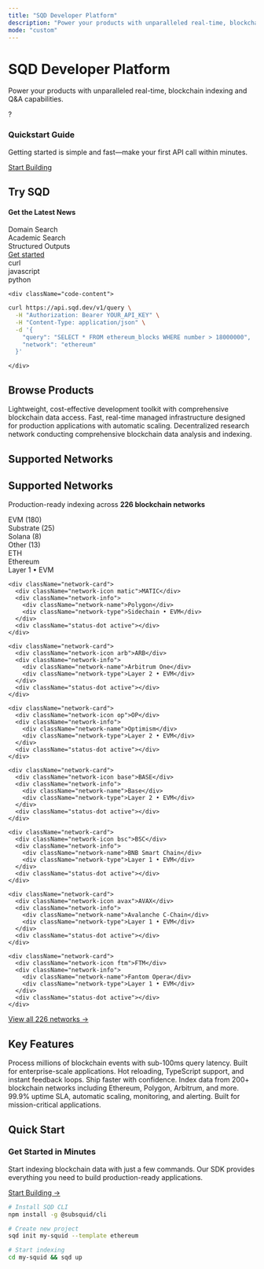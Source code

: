 ```yaml
---
title: "SQD Developer Platform"
description: "Power your products with unparalleled real-time, blockchain indexing and Q&A capabilities."
mode: "custom"
---
```


<div className="hero-section">
  <div className="hero-content">
    <h1>SQD Developer Platform</h1>
    <p>
      Power your products with unparalleled real-time, blockchain indexing and
      Q&A capabilities.
    </p>
  </div>
  <div className="quickstart-card">
    <div className="card-header">
      <div className="icon">?</div>
      <h3>Quickstart Guide</h3>
    </div>
    <p>
      Getting started is simple and fast—make your first API call within
      minutes.
    </p>
    <a href="/sdk/how-to-start" className="btn-primary">
      Start Building
    </a>
  </div>
</div>

## Try SQD

<div className="try-sqd-section">
  <div className="sidebar">
    <h4>Get the Latest News</h4>
    <div className="nav-item active">Domain Search</div>
    <div className="nav-item">Academic Search</div>
    <div className="nav-item">Structured Outputs</div>
    <a href="/sdk/how-to-start" className="btn-get-started">Get started</a>
  </div>
  
  <div className="code-area">
    <div className="tabs">
      <div className="tab active">curl</div>
      <div className="tab">javascript</div>
      <div className="tab">python</div>
    </div>
    
    <div className="code-content">
```bash
curl https://api.sqd.dev/v1/query \
  -H "Authorization: Bearer YOUR_API_KEY" \
  -H "Content-Type: application/json" \
  -d '{
    "query": "SELECT * FROM ethereum_blocks WHERE number > 18000000",
    "network": "ethereum"
  }'
```
    </div>
  </div>
</div>

## Browse Products

<CardGroup cols={3}>
  <Card title="SDK" icon="code" href="/sdk/overview">
    Lightweight, cost-effective development toolkit with comprehensive
    blockchain data access.
  </Card>
  <Card title="Cloud" icon="cloud" href="/cloud/overview">
    Fast, real-time managed infrastructure designed for production applications
    with automatic scaling.
  </Card>
  <Card title="Network" icon="network-wired" href="/network/overview">
    Decentralized research network conducting comprehensive blockchain data
    analysis and indexing.
  </Card>
</CardGroup>

## Supported Networks

<div className="networks-section">
  <div className="networks-header">
    <h2>Supported Networks</h2>
    <p>
      Production-ready indexing across <strong>226 blockchain networks</strong>
    </p>
  </div>

  <div className="vm-filters">
    <div className="filter active">EVM (180)</div>
    <div className="filter">Substrate (25)</div>
    <div className="filter">Solana (8)</div>
    <div className="filter">Other (13)</div>
  </div>

  <div className="networks-grid">
    <div className="network-card">
      <div className="network-icon eth">ETH</div>
      <div className="network-info">
        <div className="network-name">Ethereum</div>
        <div className="network-type">Layer 1 • EVM</div>
      </div>
      <div className="status-dot active"></div>
    </div>

    <div className="network-card">
      <div className="network-icon matic">MATIC</div>
      <div className="network-info">
        <div className="network-name">Polygon</div>
        <div className="network-type">Sidechain • EVM</div>
      </div>
      <div className="status-dot active"></div>
    </div>

    <div className="network-card">
      <div className="network-icon arb">ARB</div>
      <div className="network-info">
        <div className="network-name">Arbitrum One</div>
        <div className="network-type">Layer 2 • EVM</div>
      </div>
      <div className="status-dot active"></div>
    </div>

    <div className="network-card">
      <div className="network-icon op">OP</div>
      <div className="network-info">
        <div className="network-name">Optimism</div>
        <div className="network-type">Layer 2 • EVM</div>
      </div>
      <div className="status-dot active"></div>
    </div>

    <div className="network-card">
      <div className="network-icon base">BASE</div>
      <div className="network-info">
        <div className="network-name">Base</div>
        <div className="network-type">Layer 2 • EVM</div>
      </div>
      <div className="status-dot active"></div>
    </div>

    <div className="network-card">
      <div className="network-icon bsc">BSC</div>
      <div className="network-info">
        <div className="network-name">BNB Smart Chain</div>
        <div className="network-type">Layer 1 • EVM</div>
      </div>
      <div className="status-dot active"></div>
    </div>

    <div className="network-card">
      <div className="network-icon avax">AVAX</div>
      <div className="network-info">
        <div className="network-name">Avalanche C-Chain</div>
        <div className="network-type">Layer 1 • EVM</div>
      </div>
      <div className="status-dot active"></div>
    </div>

    <div className="network-card">
      <div className="network-icon ftm">FTM</div>
      <div className="network-info">
        <div className="network-name">Fantom Opera</div>
        <div className="network-type">Layer 1 • EVM</div>
      </div>
      <div className="status-dot active"></div>
    </div>
  </div>

  <div className="networks-footer">
    <a href="/network/overview" className="btn-view-all">
      View all 226 networks →
    </a>
  </div>
</div>

## Key Features

<CardGroup cols={2}>
  <Card title="🚀 High Performance" icon="rocket">
    Process millions of blockchain events with sub-100ms query latency. Built
    for enterprise-scale applications.
  </Card>
  <Card title="🔧 Developer Experience" icon="wrench">
    Hot reloading, TypeScript support, and instant feedback loops. Ship faster
    with confidence.
  </Card>
  <Card title="🌐 Multi-Chain Support" icon="globe">
    Index data from 200+ blockchain networks including Ethereum, Polygon,
    Arbitrum, and more.
  </Card>
  <Card title="🛡️ Enterprise Ready" icon="shield">
    99.9% uptime SLA, automatic scaling, monitoring, and alerting. Built for
    mission-critical applications.
  </Card>
</CardGroup>

## Quick Start

<div style={{
  background: 'var(--background-secondary)',
  border: '1px solid var(--border-primary)',
  borderRadius: '12px',
  padding: '32px',
  marginTop: '48px'
}}>

<div style={{
  display: 'grid',
  gridTemplateColumns: '1fr 2fr',
  gap: '32px',
  alignItems: 'center'
}}>

<div>
  <h3 style={{ fontSize: "24px", fontWeight: "700", marginBottom: "16px" }}>
    Get Started in Minutes
  </h3>
  <p style={{ color: "var(--text-secondary)", marginBottom: "24px" }}>
    Start indexing blockchain data with just a few commands. Our SDK provides
    everything you need to build production-ready applications.
  </p>
  <a
    href="/sdk/how-to-start"
    style={{
      display: "inline-flex",
      alignItems: "center",
      gap: "8px",
      padding: "12px 24px",
      background: "var(--primary)",
      color: "white",
      fontWeight: "600",
      borderRadius: "8px",
      textDecoration: "none",
    }}
  >
    Start Building →
  </a>
</div>

<div style={{
  background: '#1a1a1a',
  borderRadius: '8px',
  padding: '20px',
  overflow: 'hidden'
}}>

```bash
# Install SQD CLI
npm install -g @subsquid/cli

# Create new project
sqd init my-squid --template ethereum

# Start indexing
cd my-squid && sqd up
```

</div>

</div>

</div>
